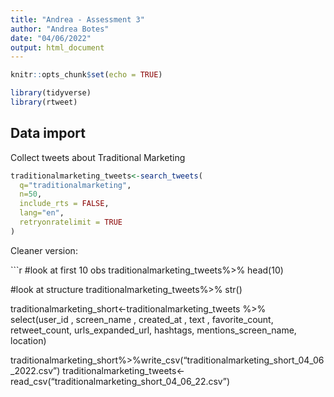 ```yaml
---
title: "Andrea - Assessment 3"
author: "Andrea Botes"
date: "04/06/2022"
output: html_document
---
```


```r
knitr::opts_chunk$set(echo = TRUE)

library(tidyverse)
library(rtweet)
```

## Data import

Collect tweets about Traditional Marketing

```r

traditionalmarketing_tweets<-search_tweets(
  q="traditionalmarketing",
  n=50,
  include_rts = FALSE,
  lang="en",
  retryonratelimit = TRUE
)

```

Cleaner version:

```r
#look at first 10 obs
traditionalmarketing_tweets%>%
  head(10)

#look at structure
traditionalmarketing_tweets%>%
  str()
  
traditionalmarketing_short<-traditionalmarketing_tweets %>%
  select(user_id , screen_name , created_at , text , favorite_count, retweet_count, urls_expanded_url, hashtags, mentions_screen_name, location)

traditionalmarketing_short%>%write_csv("traditionalmarketing_short_04_06_2022.csv")
traditionalmarketing_tweets<-read_csv("traditionalmarketing_short_04_06_22.csv")

